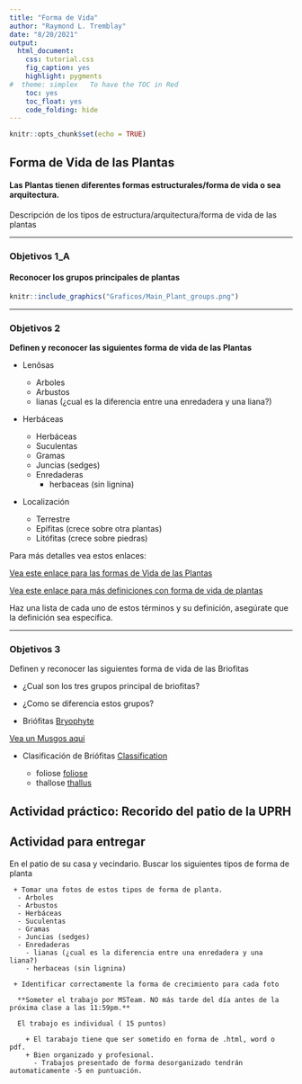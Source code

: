 ```yaml
---
title: "Forma de Vida"
author: "Raymond L. Tremblay"
date: "8/20/2021"
output:
  html_document:
    css: tutorial.css
    fig_caption: yes
    highlight: pygments
#  theme: simplex   To have the TOC in Red
    toc: yes
    toc_float: yes
    code_folding: hide
---
```



```r
knitr::opts_chunk$set(echo = TRUE)
```
## Forma de Vida de las Plantas

#### Las Plantas tienen diferentes formas estructurales/forma de vida o sea arquitectura. 

Descripción de los tipos de estructura/arquitectura/forma de vida de las plantas

***


### Objetivos 1_A


#### Reconocer los grupos principales de plantas

```r
knitr::include_graphics("Graficos/Main_Plant_groups.png")
```
***
### Objetivos 2

**Definen y reconocer las siguientes forma de vida de las Plantas**


+	Lenõsas
	
    -	Arboles
    -	Arbustos
    - lianas (¿cual es la diferencia entre una enredadera y una liana?)
    
 +	Herbáceas   
 
    -	Herbáceas
    -	Suculentas
    -	Gramas
    - Juncias (sedges)
    - Enredaderas
      - herbaceas (sin lignina)
      
 + Localización
 
   - Terrestre
   - Epífitas (crece sobre otra plantas)
   - Litófitas (crece sobre piedras)
      
  
  Para más detalles vea estos enlaces:
  
[Vea este enlace para las formas de Vida de las Plantas](https://en.wikipedia.org/wiki/Habit_(biology))

[Vea este enlace para más definiciones con forma de vida de plantas](https://www.anbg.gov.au/cpbr/herbarium/collecting/habit-types.html)

Haz una lista de cada uno de estos términos y su definición, asegúrate que la definición sea especifica.  


    
***  

### Objetivos 3

Definen y reconocer las siguientes forma de vida de las Briofitas

+ ¿Cual son los tres grupos principal de briofitas?

+ ¿Como se diferencia estos grupos?


+ Briófitas [Bryophyte](https://en.wikipedia.org/wiki/Bryophyte)

[Vea un Musgos aqui](https://en.wiktionary.org/wiki/bryophyte#/media/File:Marchantia_polymorpha_190708.jpg)




  + Clasificación de Briófitas
   [Classification](https://www.toppr.com/ask/content/concept/classification-of-bryophytes-202047/)

    - foliose   [foliose](https://www.britannica.com/plant/bryophyte)
    - thallose  [thallus](https://en.wikipedia.org/wiki/Thallus) 


## Actividad práctico: Recorido del patio de la UPRH

## Actividad para entregar
  
  En el patio de su casa y vecindario.  Buscar los siguientes tipos de forma de planta
    
     + Tomar una fotos de estos tipos de forma de planta.
      -	Arboles
      -	Arbustos
      -	Herbáceas
      -	Suculentas
      -	Gramas
      - Juncias (sedges)
      - Enredaderas
        - lianas (¿cual es la diferencia entre una enredadera y una liana?)
        - herbaceas (sin lignina)
      
     + Identificar correctamente la forma de crecimiento para cada foto
      
      **Someter el trabajo por MSTeam. NO más tarde del día antes de la próxima clase a las 11:59pm.**
      
      El trabajo es individual ( 15 puntos)

        + El tarabajo tiene que ser sometido en forma de .html, word o pdf.
        + Bien organizado y profesional. 
          - Trabajos presentado de forma desorganizado tendrán automaticamente -5 en puntuación.
          
          
      




